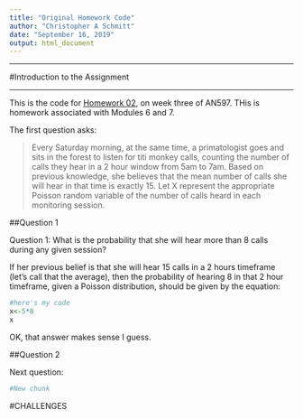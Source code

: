 ```yaml
---
title: "Original Homework Code"
author: "Christopher A Schmitt"
date: "September 16, 2019"
output: html_document
---
```


***

#Introduction to the Assignment

***

This is the code for [Homework 02](https://fuzzyatelin.github.io/bioanth-stats/homework-02.html), on week three of AN597. THis is homework associated with Modules 6 and 7.

The first question asks:

>Every Saturday morning, at the same time, a primatologist goes and sits in the forest to listen for titi monkey calls, counting the number of calls they hear in a 2 hour window from 5am to 7am. Based on previous knowledge, she believes that the mean number of calls she will hear in that time is exactly 15. Let X represent the appropriate Poisson random variable of the number of calls heard in each monitoring session.

##Question 1

Question 1: What is the probability that she will hear more than 8 calls during any given session?

If her previous belief is that she will hear 15 calls in a 2 hours timeframe (let's call that the average), then the probability of hearing 8 in that 2 hour timeframe, given a Poisson distribution, should be given by the equation:
```r
#here's my code
x<-5*8
x
```
 OK, that answer makes sense I guess.
 
##Question 2

 Next question:
```r
#New chunk
```
 
#CHALLENGES